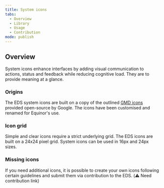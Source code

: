 ```yaml
---
title: System icons
tabs:
  - Overview
  - Library
  - Usage
  - Contribution
mode: publish
---
```



## Overview

System icons enhance interfaces by adding visual communication to actions, status and feedback while reducing cognitive load. They are to provide meaning at a glance. 


### Origins 
The EDS system icons are built on a copy of the outlined [GMD icons](https://material.io/tools/icons/?style=round) provided open-source by Google. The icons have been customised and renamed for Equinor's use. 


### Icon grid

Simple and clear icons require a strict underlying grid. The EDS icons are built on a 24x24 pixel grid. System icons can be used in 16px and 24px sizes. 


### Missing icons

If you need additional icons, it is possible to create your own icons following certain guidelines and submit them via contribution to the EDS. (:warning: Need contribution link)

